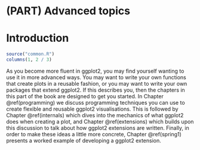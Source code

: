 
# (PART) Advanced topics {-}

# Introduction {#advanced-topics .unnumbered}

```r
source("common.R")
columns(1, 2 / 3)
```

As you become more fluent in ggplot2, you may find yourself wanting to use it in more advanced ways. You may want to write your own functions that create plots in a reusable fashion, or you may want to write your own packages that extend ggplot2. If this describes you, then the chapters in this part of the book are designed to get you started. In Chapter \@ref(programming) we discuss programming techniques you can use to create flexible and reusable ggplot2 visualisations. This is followed by Chapter \@ref(internals) which dives into the mechanics of what ggplot2 does when creating a plot, and Chapter \@ref(extensions) which builds upon this discussion to talk about how ggplot2 extensions are written. Finally, in order to make these ideas a little more concrete, Chapter \@ref(spring1) presents a worked example of developing a ggplot2 extension.
